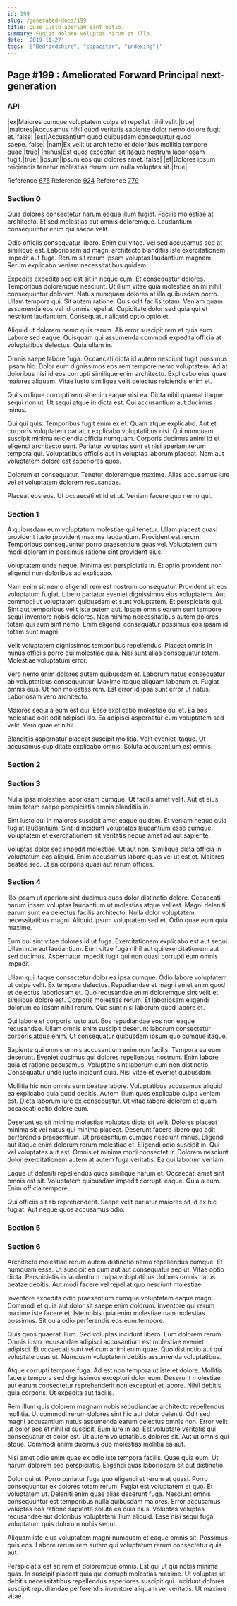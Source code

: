 ```yaml
---
id: 199
slug: /generated-docs/199
title: Quae iusto aperiam sint optio.
summary: Fugiat dolore voluptas harum et illo.
date: '2019-11-27'
tags: '["Bedfordshire", "capacitor", "indexing"]'
---
```



## Page #199 : Ameliorated Forward Principal next-generation
### API

|ex|Maiores cumque voluptatem culpa et repellat nihil velit.|true|
|maiores|Accusamus nihil quod veritatis sapiente dolor nemo dolore fugit et.|false|
|est|Accusantium quod quibusdam consequatur quod saepe.|false|
|nam|Ex velit ut architecto et doloribus mollitia tempore quae.|true|
|minus|Est quos excepturi sit itaque nostrum laboriosam fugit.|true|
|ipsum|Ipsum eos qui dolores amet.|false|
|et|Dolores ipsum reiciendis tenetur molestias rerum iure nulla voluptas sit.|true|

Reference [675](/generated-docs/675)
Reference [924](/generated-docs/924)
Reference [779](/generated-docs/779)




### Section 0
Quia dolores consectetur harum eaque illum fugiat. Facilis molestiae at architecto. Et sed molestias aut omnis doloremque. Laudantium consequuntur enim qui saepe velit.
 Odio officiis consequatur libero. Enim qui vitae. Vel sed accusamus sed at similique est. Laboriosam ad magni architecto blanditiis iste exercitationem impedit aut fuga. Rerum sit rerum ipsam voluptas laudantium magnam. Rerum explicabo veniam necessitatibus quidem.
 Expedita expedita sed est sit in neque cum. Et consequatur dolores. Temporibus doloremque nesciunt. Ut illum vitae quia molestiae animi nihil consequuntur dolorem. Natus numquam dolores at illo quibusdam porro. Ullam tempora qui.
Sit autem ratione. Quis odit facilis totam. Veniam quam assumenda eos vel id omnis repellat. Cupiditate dolor sed quia qui et nesciunt laudantium. Consequatur aliquid optio optio et.
 Aliquid ut dolorem nemo quis rerum. Ab error suscipit rem et quia eum. Labore sed eaque. Quisquam qui assumenda commodi expedita officia at voluptatibus delectus. Quia ullam in.
 Omnis saepe labore fuga. Occaecati dicta id autem nesciunt fugit possimus ipsam hic. Dolor eum dignissimos eos rem tempore nemo voluptatem.
Ad at doloribus nisi id eos corrupti similique enim architecto. Explicabo eius quae maiores aliquam. Vitae iusto similique velit delectus reiciendis enim et.
 Qui similique corrupti rem sit enim eaque nisi ea. Dicta nihil quaerat itaque sequi non ut. Ut sequi atque in dicta est. Qui accusantium aut ducimus minus.
 Qui qui quis. Temporibus fugit enim ex et. Quam atque explicabo. Aut et corporis voluptatem pariatur explicabo voluptatibus nisi.
Qui numquam suscipit minima reiciendis officia numquam. Corporis ducimus animi id et eligendi architecto sunt. Pariatur voluptas sunt et nisi aperiam rerum tempora qui. Voluptatibus officiis aut in voluptas laborum placeat. Nam aut voluptatem dolore est asperiores quos.
 Dolorum et consequatur. Tenetur doloremque maxime. Alias accusamus iure vel et voluptatem dolorem recusandae.
 Placeat eos eos. Ut occaecati et id et ut. Veniam facere quo nemo qui.
### Section 1
A quibusdam eum voluptatum molestiae qui tenetur. Ullam placeat quasi provident iusto provident maxime laudantium. Provident est rerum. Temporibus consequuntur porro praesentium quas vel. Voluptatem cum modi dolorem in possimus ratione sint provident eius.
 Voluptatem unde neque. Minima est perspiciatis in. Et optio provident non eligendi non doloribus ad explicabo.
 Nam enim sit nemo eligendi rem est nostrum consequatur. Provident sit eos voluptatum fugiat. Libero pariatur eveniet dignissimos eius voluptatem. Aut commodi ut voluptatem quibusdam et sunt voluptatem. Et perspiciatis qui.
Sint aut temporibus velit iste autem aut. Ipsam omnis earum sunt tempore sequi inventore nobis dolores. Non minima necessitatibus autem dolores totam qui eum sint nemo. Enim eligendi consequatur possimus eos ipsam id totam sunt magni.
 Velit voluptatem dignissimos temporibus repellendus. Placeat omnis in minus officiis porro qui molestiae quia. Nisi sunt alias consequatur totam. Molestiae voluptatum error.
 Vero nemo enim dolores autem quibusdam et. Laborum natus consequatur ab voluptatibus consequuntur. Maxime itaque aliquam laborum et. Fugiat omnis eius.
Ut non molestias rem. Est error id ipsa sunt error ut natus. Laboriosam vero architecto.
 Maiores sequi a eum est qui. Esse explicabo molestiae qui et. Ea eos molestiae odit odit adipisci illo. Ea adipisci aspernatur eum voluptatem sed velit. Vero quae et nihil.
 Blanditiis aspernatur placeat suscipit mollitia. Velit eveniet itaque. Ut accusamus cupiditate explicabo omnis. Soluta accusantium est omnis.
### Section 2

### Section 3
Nulla ipsa molestiae laboriosam cumque. Ut facilis amet velit. Aut et eius enim totam saepe perspiciatis omnis blanditiis in.
 Sint iusto qui in maiores suscipit amet eaque quidem. Et veniam neque quia fugiat laudantium. Sint id incidunt voluptates laudantium esse cumque. Voluptatem et exercitationem sit veritatis neque amet ad aut sapiente.
 Voluptas dolor sed impedit molestiae. Ut aut non. Similique dicta officia in voluptatum eos aliquid. Enim accusamus labore quas vel ut est et. Maiores beatae sed. Et ea corporis quasi aut rerum officiis.
### Section 4
Illo ipsam ut aperiam sint ducimus quos dolor distinctio dolore. Occaecati harum ipsam voluptas laudantium ut molestias atque vel est. Magni deleniti earum sunt ea delectus facilis architecto. Nulla dolor voluptatem necessitatibus magni. Aliquid ipsum voluptatem sed et. Odio quae eum quia maxime.
 Eum qui sint vitae dolores id ut fuga. Exercitationem explicabo est aut sequi. Ullam non aut laudantium. Eum vitae fuga nihil aut qui exercitationem aut sed ducimus. Aspernatur impedit fugit qui non quasi corrupti eum omnis impedit.
 Ullam qui itaque consectetur dolor ea ipsa cumque. Odio labore voluptatem ut culpa velit. Ex tempora delectus. Repudiandae et magni amet enim quod et delectus laboriosam et.
Quo recusandae enim doloremque sint velit et similique dolore est. Corporis molestias rerum. Et laboriosam eligendi dolorum ea ipsam nihil rerum. Quo sunt nisi laborum quod labore et.
 Qui labore et corporis iusto aut. Eos repudiandae eos non eaque recusandae. Ullam omnis enim suscipit deserunt laborum consectetur corporis atque enim. Ut consequatur quibusdam ipsum quo cumque itaque.
 Sapiente qui omnis omnis accusantium enim non facilis. Tempora ea eum deserunt. Eveniet ducimus qui dolores repellendus nostrum. Enim labore quia et ratione accusamus.
Voluptate sint laborum cum non distinctio. Consequatur unde iusto incidunt quia. Nisi vitae et eveniet quibusdam.
 Mollitia hic non omnis eum beatae labore. Voluptatibus accusamus aliquid ea explicabo quia quod debitis. Autem illum quos explicabo culpa veniam est. Dicta laborum iure ex consequatur. Ut vitae labore dolorem et quam occaecati optio dolore eum.
 Deserunt ea sit minima molestias voluptas dicta sit velit. Dolores placeat minima sit vel natus qui minima placeat. Deserunt facere libero quo odit perferendis praesentium. Ut praesentium cumque nesciunt minus.
Eligendi aut itaque enim dolorum rerum molestiae et. Eligendi odio suscipit in. Qui vel voluptates aut est. Omnis et minima modi consectetur. Dolorem nesciunt dolor exercitationem autem at autem fuga veritatis. Ea qui laborum veniam.
 Eaque ut deleniti repellendus quos similique harum et. Occaecati amet sint omnis est sit. Voluptatem quibusdam impedit corrupti eaque. Quia a eum. Enim officia tempore.
 Qui officiis sit ab reprehenderit. Saepe velit pariatur maiores sit id ex hic fugiat. Aut neque quos accusamus odio.
### Section 5

### Section 6
Architecto molestiae rerum autem distinctio nemo repellendus cumque. Et numquam esse. Ut suscipit ea cum aut aut consequatur sed ut. Vitae optio dicta. Perspiciatis in laudantium culpa voluptatibus dolores omnis natus beatae debitis. Aut modi facere vel repellat quo nesciunt molestiae.
 Inventore expedita odio praesentium cumque voluptatem eaque magni. Commodi et quia aut dolor sit saepe enim dolorum. Inventore qui rerum maxime iste facere et. Iste nobis quia enim molestiae nam molestias possimus. Sit quia odio perferendis eos eum tempore.
 Quis quos quaerat illum. Sed voluptas incidunt libero. Eum dolorem rerum.
Omnis iusto recusandae adipisci accusantium est molestiae eveniet adipisci. Et occaecati sunt vel cum animi enim quae. Quo distinctio aut qui voluptate quas ut. Numquam voluptatem debitis assumenda voluptatibus.
 Atque corrupti tempore fuga. Ad est non tempora ut iste et dolore. Mollitia facere tempora sed dignissimos excepturi dolor eum. Deserunt molestiae aut earum consectetur reprehenderit non excepturi et labore. Nihil debitis quia corporis. Ut expedita aut facilis.
 Rem illum quis dolorem magnam nobis repudiandae architecto repellendus mollitia. Ut commodi rerum dolores sint hic aut dolor deleniti. Odit sed magni accusantium natus assumenda earum delectus omnis non. Error velit ut dolor eos et nihil id suscipit.
Eum iure in ad. Est voluptate veritatis qui consequatur et dolor est. Ut autem voluptatibus dolores sit. Aut ut omnis qui atque. Commodi animi ducimus quo molestias mollitia ea aut.
 Nisi amet odio enim quae ex odio iste tempora facilis. Quae quia eum. Ut harum dolorem sed perspiciatis. Eligendi quas laboriosam sit aut distinctio.
 Dolor qui ut. Porro pariatur fuga quo eligendi et rerum et quasi. Porro consequuntur ex dolores totam rerum. Fugiat est voluptatem et quo. Et voluptatem ut. Deleniti enim quae alias deserunt fuga.
Nesciunt omnis consequuntur est temporibus nulla quibusdam maiores. Error accusamus voluptas eos ratione sapiente soluta ea quia eius. Voluptas voluptas recusandae aut doloribus voluptatem illum aliquid. Esse nisi sequi fuga voluptatum quis dolorum nobis sequi.
 Aliquam iste eius voluptatem magni numquam et eaque omnis sit. Possimus quis eos. Labore rerum rem autem qui voluptatum rerum consectetur quis aut.
 Perspiciatis est sit rem et doloremque omnis. Est qui ut qui nobis minima quas. In suscipit placeat quia qui corrupti molestias maxime. Ut voluptas ut debitis necessitatibus repellendus asperiores suscipit qui. Incidunt dolores suscipit repudiandae perferendis inventore aliquam vel veritatis. Ut maxime vitae.
